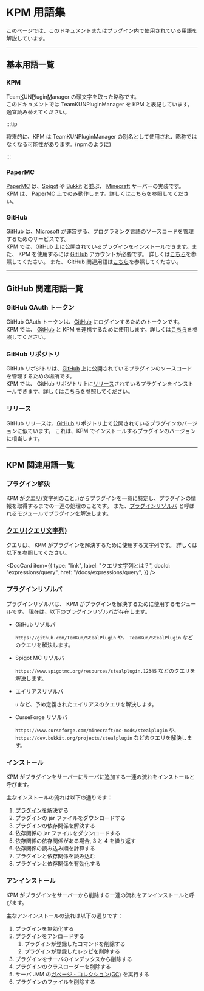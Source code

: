 
# KPM 用語集

このページでは、このドキュメントまたはプラグイン内で使用されている用語を解説しています。

---

## 基本用語一覧

### KPM

Team<ins>K</ins>UN<ins>P</ins>lugin<ins>M</ins>anager の頭文字を取った略称です。  
このドキュメントでは TeamKUNPluginManager を KPM と表記しています。適宜読み替えてください。

:::tip 

将来的に、KPM は TeamKUNPluginManager の別名として使用され、略称ではなくなる可能性があります。\(npmのように)

:::

### PaperMC

[PaperMC](https://papermc.io/) は、[Spigot](https://www.spigotmc.org/) や [Bukkit](https://www.bukkit.org/) と並ぶ、
[Minecraft](https://www.minecraft/net/) サーバーの実装です。  
KPM は、 PaperMC 上でのみ動作します。詳しくは[こちら](/docs/use-kpm/getting-started/install.mdx#このページの前提要件)を参照してください。

### GitHub

[GitHub](https://www.github.com/) は、[Microsoft](https://www.microsoft.com/ja-jp/) が運営する、プログラミング言語のソースコードを管理するためのサービスです。  
KPM では、[GitHub](https://www.github.com/) 上に公開されているプラグインをインストールできます。また、 KPM を使用するには [GitHub](https://www.github.com/) アカウントが必要です。
詳しくは[こちら](#)を参照してください。
また、 GitHub 関連用語は[こちら](#github-関連用語一覧)を参照してください。
<!-- TODO: GitHubをつかったインストールのリンクを張る -->

---

## GitHub 関連用語一覧

### GitHub OAuth トークン

GitHub OAuth トークンは、[GitHub](#github) にログインするためのトークンです。  
KPM では、 [GitHub](#github) と KPM を連携するために使用します。詳しくは[こちら](/docs/use-kpm/getting-started/link-github.md)を参照してください。

### GitHub リポジトリ

GitHub リポジトリは、[GitHub](#github) 上に公開されているプラグインのソースコードを管理するための場所です。  
KPM では、 GitHub リポジトリ上に[リリース](#リリース)されているプラグインをインストールできます。詳しくは[こちら](#)を参照してください。
<!-- TODO: GitHubをつかったインストールのリンクを張る -->

### リリース

GitHub リリースは、[GitHub](#github) リポジトリ上で公開されているプラグインのバージョンに似ています。
これは、KPM でインストールするプラグインのバージョンに相当します。

---

## KPM 関連用語一覧

### プラグイン解決

KPM が[クエリ](#クエリ)\(文字列のこと。)からプラグインを一意に特定し、プラグインの情報を取得するまでの一連の処理のことです。
また、[プラグインリゾルバ](#プラグインリゾルバ) と呼ばれるモジュールでプラグインを解決します。

### [クエリ\(クエリ文字列)](/docs/expressions/query)

クエリは、 KPM がプラグインを解決するために使用する文字列です。
詳しくは以下を参照してください。

<DocCard item={{
    type: "link",
    label: "クエリ文字列とは？",
    docId: "expressions/query",
    href: "/docs/expressions/query",
}} />

### プラグインリゾルバ

プラグインリゾルバは、 KPM がプラグインを解決するために使用するモジュールです。
現在は、以下のプラグインリゾルバが存在します。

+ GitHub リゾルバ

  `https://github.com/TemKun/StealPlugin` や、 `TeamKun/StealPlugin` などのクエリを解決します。

+ Spigot MC リゾルバ

  `https://www.spigotmc.org/resources/stealplugin.12345` などのクエリを解決します。

+ エイリアスリゾルバ

  `u` など、予め定義されたエイリアスのクエリを解決します。

+ CurseForge リゾルバ

  `https://www.curseforge.com/minecraft/mc-mods/stealplugin` や、 `https://dev.bukkit.org/projects/stealplugin` などのクエリを解決します。

### インストール

KPM がプラグインをサーバーにサーバに追加する一連の流れをインストールと呼びます。

主なインストールの流れは以下の通りです：

1. [プラグインを解決](#プラグイン解決)する
2. プラグインの jar ファイルをダウンロードする
3. プラグインの依存関係を解決する
4. 依存関係の jar ファイルをダウンロードする
5. 依存関係の依存関係がある場合, 3 と 4 を繰り返す
6. 依存関係の読み込み順を計算する
7. プラグインと依存関係を読み込む
8. プラグインと依存関係を有効化する

### アンインストール

KPM がプラグインをサーバーから削除する一連の流れをアンインストールと呼びます。

主なアンインストールの流れは以下の通りです：

1. プラグインを無効化する
2. プラグインをアンロードする
    1. プラグインが登録したコマンドを削除する
    2. プラグインが登録したレシピを削除する
3. プラグインをサーバのインデックスから削除する
4. プラグインのクラスローダーを削除する
5. サーバ JVM の[ガベージ・コレクション\(GC)](https://wa3.i-3-i.info/word1176.html) を実行する
6. プラグインのファイルを削除する

